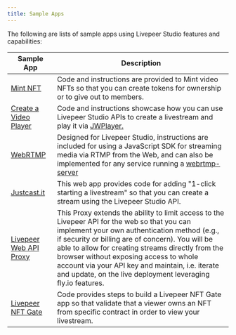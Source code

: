 ```yaml
---
title: Sample Apps
---
```


The following are lists of sample apps using Livepeer Studio features and capabilities:

| Sample App                                                                                                | Description | 
| -------------------------------------------------------------------------------------------------------------- | ---------- | 
| [Mint NFT](https://github.com/codentell/video-nft-sample)  |  Code and instructions are provided to Mint video NFTs so that you can create tokens for ownership or to give out to members.                  |                                                                             |
| [Create a Video Player](https://github.com/livepeer/livepeer-jwplayer-demo) |     Code and instructions showcase how you can use Livepeer Studio APIs to create a livestream and play it via [JWPlayer.](https://github.com/livepeer/livepeer-jwplayer-demo)     |                                        |
| [WebRTMP](https://github.com/livepeer/webrtmp-sdk ) |  Designed for Livepeer Studio, instructions are included for using a JavaScript SDK for streaming media via RTMP from the Web, and can also be implemented for any service running a [webrtmp-server](https://github.com/livepeer/webrtmp-sdk ) | 
| [Justcast.it](https://github.com/victorges/justcast.it) | This web app provides code for adding "1-click starting a livestream" so that you can create a stream using the Livepeer Studio API.  |
| [Livepeer Web API Proxy](https://github.com/victorges/livepeer-web-api-proxy) | This Proxy extends the ability to limit access to the Livepeer API for the web so that you can implement your own authentication method (e.g., if security or billing are of concern). You will be able to allow for creating streams directly from the browser without exposing access to whole account via your API key and maintain, i.e. iterate and update, on the live deployment leveraging fly.io features. | 
| [Livepeer NFT Gate](https://github.com/livepeer/livepeer-nft-gate-example) | Code provides steps to build a Livepeer NFT Gate app so that validate that a viewer owns an NFT from specific contract in order to view your livestream. |